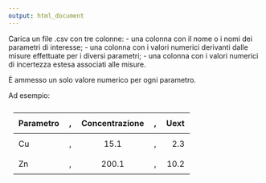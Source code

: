 ```yaml
---
output: html_document
---
```


Carica un file .csv con tre colonne:
  - una colonna con il nome o i nomi dei parametri di interesse;
  - una colonna con i valori numerici derivanti dalle misure effettuate per i diversi parametri;
  - una colonna con i valori numerici di incertezza estesa associati alle misure.
  
È ammesso un solo valore numerico per ogni parametro.
  
Ad esempio:
<style>

    .basic-styling table,
    .basic-styling td,
    .basic-styling th {
    padding:10px;
    }
    
</style>

<div class="basic-styling">
<div></div>
<div class="table-caption">
  <span class="table-number"></span>
</div>

| Parametro     | , | Concentrazione  | , | Uext |
|:--------------|:-:|:---------------:|:-:|-----:|
| Cu            | , | 15.1            | , | 2.3  |
| Zn            | , | 200.1           | , | 10.2 |

